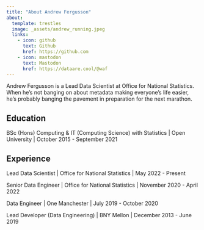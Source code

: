 ```yaml
---
title: "About Andrew Fergusson"
about:
  template: trestles
  image: _assets/andrew_running.jpeg
  links:
    - icon: github
      text: Github
      href: https://github.com
    - icon: mastodon
      text: Mastodon
      href: https://dataare.cool/@waf
---
```


Andrew Fergusson is a Lead Data Scientist at Office for National Statistics. When he's not banging on about metadata making everyone's life easier, he's probably banging the pavement in preparation for the next marathon.

## Education

BSc (Hons) Computing & IT (Computing Science) with Statistics | Open University | October 2015 - September 2021

## Experience

Lead Data Scientist | Office for National Statistics | May 2022 - Present

Senior Data Engineer | Office for National Statistics | November 2020 - April 2022

Data Engineer | One Manchester | July 2019 - October 2020

Lead Developer (Data Engineering) | BNY Mellon | December 2013 - June 2019
